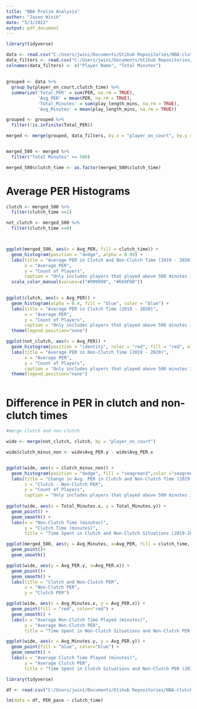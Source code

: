 ```yaml
---
title: "NBA Prelim Analysis"
author: "Jason Winik"
date: "5/3/2022"
output: pdf_document
---
```


```r
library(tidyverse)

data <- read.csv("C:/Users/jwini/Documents/Gtihub Repositories/NBA-clutch-perf/Data_19_20/NBA_clutch_time_PER_2019_2020.csv")
data_filters <- read.csv("C:/Users/jwini/Documents/Gtihub Repositories/NBA-clutch-perf/Data_19_20/abov_500.csv")
colnames(data_filters) <- c("Player Name", "Total Minutes")

```

## 


```r
grouped <- data %>%
  group_by(player_on_court,clutch_time) %>%
  summarize('Total_PER' = sum(PER, na.rm = TRUE),
            'Avg_PER' = mean(PER, na.rm = TRUE),
            'Total_Minutes' = sum(play_length_mins, na.rm = TRUE),
            'Avg_Minutes' = mean(play_length_mins, na.rm = TRUE))

grouped <- grouped %>%
  filter(!is.infinite(Total_PER))

merged <- merge(grouped, data_filters, by.x = "player_on_court", by.y = "Player Name")


merged_500 <- merged %>%
  filter("Total Minutes" >= 500)

merged_500$clutch_time <- as.factor(merged_500$clutch_time)

```




# Average PER Histograms

```r


clutch <- merged_500 %>%
  filter(clutch_time ==1)

not_clutch <- merged_500 %>%
  filter(clutch_time ==0)



ggplot(merged_500, aes(x = Avg_PER, fill = clutch_time)) +
  geom_histogram(position = "dodge", alpha = 0.99) +
  labs(title = "Average PER in Clutch and Non-Clutch Time (2019 - 2020)",
       x = "Average PER",
       y = "Count of Players",
       caption = "Only includes players that played above 500 minutes in 2019-20.")+
  scale_color_manual(values=c("#999999", "#E69F00"))
  

ggplot(clutch, aes(x = Avg_PER)) +
  geom_histogram(alpha = 0.4, fill = "blue", color = "blue") +
  labs(title = "Average PER in Clutch Time (2019 - 2020)",
       x = "Average PER",
       y = "Count of Players",
       caption = "Only includes players that played above 500 minutes in 2019-20.") +
  theme(legend.position="none")

ggplot(not_clutch, aes(x = Avg_PER)) +
  geom_histogram(position = "identity", color = "red", fill = "red", alpha = 0.4)+
  labs(title = "Average PER in Non-Clutch Time (2019 - 2020)",
       x = "Average PER",
       y = "Count of Players",
       caption = "Only includes players that played above 500 minutes in 2019-20.")+
  theme(legend.position="none")



```


# Difference in PER in clutch and non-clutch times



```r

#merge clutch and non-clutch

wide <- merge(not_clutch, clutch, by = "player_on_court")

wide$clutch_minus_non <- wide$Avg_PER.y - wide$Avg_PER.x


ggplot(wide, aes(x = clutch_minus_non)) +
  geom_histogram(position = "dodge", fill = "seagreen3",color ="seagreen4", alpha = 0.99) +
  labs(title = "Change in Avg. PER in Clutch and Non-Clutch Time (2019 - 2020)",
       x = "Clutch - Non-Clutch PER",
       y = "Count of Players",
       caption = "Only includes players that played above 500 minutes in 2019-20.")+scale_color_brewer(palette="Dark2")
  
ggplot(wide, aes(x = Total_Minutes.x, y = Total_Minutes.y)) +
  geom_point() +
  geom_smooth() +
  labs(x = "Non-Clutch Time (minutes)",
       y = "Clutch Time (minutes)",
       title = "Time Spent in Clutch and Non-Clutch Situations (2019-2020)")

ggplot(merged_500, aes(y = Avg_Minutes, x=Avg_PER, fill = clutch_time, color = clutch_time)) +
  geom_point()+
  geom_smooth()

ggplot(wide, aes(y = Avg_PER.y, x=Avg_PER.x)) +
  geom_point()+
  geom_smooth() +
  labs(title = "Clutch and Non-Clutch PER",
       x = "Non-Clutch PER",
       y = "Clutch PER")

ggplot(wide, aes(x = Avg_Minutes.x, y = Avg_PER.x)) +
  geom_point(fill = "red", color="red") +
  geom_smooth() +
  labs(x = "Average Non-Clutch Time Played (minutes)",
       y = "Average Non-Clutch PER",
       title = "Time Spent in Non-Clutch Situations and Non-Clutch PER (2019-2020)")

ggplot(wide, aes(x = Avg_Minutes.y, y = Avg_PER.y)) +
  geom_point(fill = "blue", color="blue") +
  geom_smooth() +
  labs(x = "Average Clutch Time Played (minutes)",
       y = "Average Clutch PER",
       title = "Time Spent in Clutch Situations and Non-Clutch PER (2019-2020)")

```



```r
library(tidyverse)

df <- read.csv("C:/Users/jwini/Documents/Gtihub Repositories/NBA-clutch-perf/in_game_analysis/Outputs/season_dummies_2020_21.csv")

lm(data = df, PER_pace ~ clutch_time)

```





